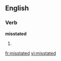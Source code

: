 ==English==

===Verb===
'''misstated'''

# {{present participle of|misstate}}

[[fr:misstated]]
[[vi:misstated]]